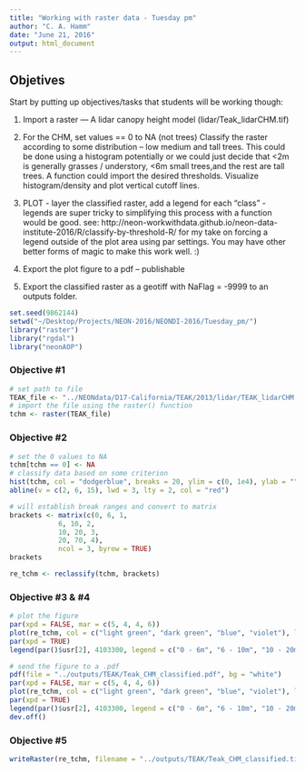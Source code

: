 ```yaml
---
title: "Working with raster data - Tuesday pm"
author: "C. A. Hamm"
date: "June 21, 2016"
output: html_document
---
```


## Objetives
Start by putting up objectives/tasks that students will be working though:

1. Import a raster — A lidar canopy height model (lidar/Teak_lidarCHM.tif)

1. For the CHM, set values == 0 to NA (not trees)
Classify the raster according to some distribution – low medium and tall trees. This could be done using a histogram potentially or we could just decide that <2m is generally grasses / understory, <6m small trees,and the rest are tall trees. A function could import the desired thresholds. Visualize histogram/density and plot vertical cutoff lines.

1. PLOT - layer the classified raster, add a legend for each “class” - legends are super tricky to simplifying this process with a function would be good. see: http://neon-workwithdata.github.io/neon-data-institute-2016/R/classify-by-threshold-R/  for my take on forcing a legend outside of the plot area using par settings. You may have other better forms of magic to make this work well. :)

1. Export the plot figure to a pdf – publishable

1. Export the classified raster as a geotiff with NaFlag = -9999 to an outputs folder.

```r
set.seed(9862144)
setwd("~/Desktop/Projects/NEON-2016/NEONDI-2016/Tuesday_pm/")
library("raster")
library("rgdal")
library("neonAOP")
```

### Objective \#1

```r
# set path to file
TEAK_file <- "../NEONdata/D17-California/TEAK/2013/lidar/TEAK_lidarCHM.tif"
# import the file using the raster() function
tchm <- raster(TEAK_file)
```

### Objective \#2

```r
# set the 0 values to NA
tchm[tchm == 0] <- NA
# classify data based on some criterion
hist(tchm, col = "dodgerblue", breaks = 20, ylim = c(0, 1e4), ylab = "", xlab = "", main = "")
abline(v = c(2, 6, 15), lwd = 3, lty = 2, col = "red")

# will establish break ranges and convert to matrix
brackets <- matrix(c(0, 6, 1,
			6, 10, 2,
			10, 20, 3,
			20, 70, 4), 
			ncol = 3, byrow = TRUE)
brackets

re_tchm <- reclassify(tchm, brackets)
```
### Objective \#3 & \#4

```r
# plot the figure
par(xpd = FALSE, mar = c(5, 4, 4, 6))
plot(re_tchm, col = c("light green", "dark green", "blue", "violet"), legend = FALSE)
par(xpd = TRUE)
legend(par()$usr[2], 4103300, legend = c("0 - 6m", "6 - 10m", "10 - 20m", "20 - 70m"), fill = c("light green", "dark green", "blue", "violet"), bty = "n", cex = 1.3)

# send the figure to a .pdf
pdf(file = "../outputs/TEAK/Teak_CHM_classified.pdf", bg = "white")
par(xpd = FALSE, mar = c(5, 4, 4, 6))
plot(re_tchm, col = c("light green", "dark green", "blue", "violet"), legend = FALSE)
par(xpd = TRUE)
legend(par()$usr[2], 4103300, legend = c("0 - 6m", "6 - 10m", "10 - 20m", "20 - 70m"), fill = c("light green", "dark green", "blue", "violet"), bty = "n", cex = 1.3)
dev.off()

```

### Objective \#5
```r
writeRaster(re_tchm, filename = "../outputs/TEAK/Teak_CHM_classified.tif", format = "GTiff", options = "COMPRESS = LZW", overwrite = TRUE, NAflag = -9999)
```